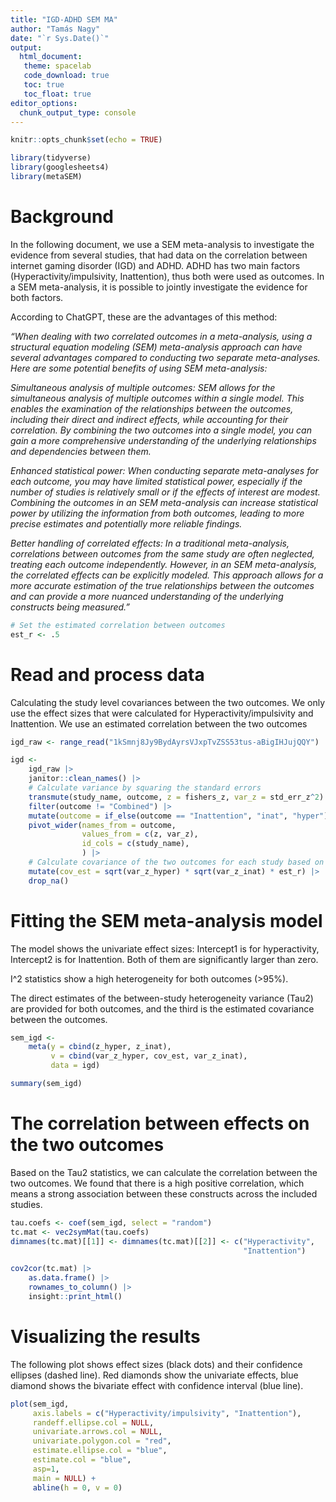 ```yaml
---
title: "IGD-ADHD SEM MA"
author: "Tamás Nagy"
date: "`r Sys.Date()`"
output: 
  html_document:
   theme: spacelab
   code_download: true
   toc: true
   toc_float: true
editor_options: 
  chunk_output_type: console
---
```


```r
knitr::opts_chunk$set(echo = TRUE)

library(tidyverse)
library(googlesheets4)
library(metaSEM)
```

# Background

In the following document, we use a SEM meta-analysis to investigate the evidence from several studies, that had data on the correlation between internet gaming disorder (IGD) and ADHD. ADHD has two main factors (Hyperactivity/impulsivity, Inattention), thus both were used as outcomes. In a SEM meta-analysis, it is possible to jointly investigate the evidence for both factors.

According to ChatGPT, these are the advantages of this method:

*"When dealing with two correlated outcomes in a meta-analysis, using a structural equation modeling (SEM) meta-analysis approach can have several advantages compared to conducting two separate meta-analyses. Here are some potential benefits of using SEM meta-analysis:*

*Simultaneous analysis of multiple outcomes: SEM allows for the simultaneous analysis of multiple outcomes within a single model. This enables the examination of the relationships between the outcomes, including their direct and indirect effects, while accounting for their correlation. By combining the two outcomes into a single model, you can gain a more comprehensive understanding of the underlying relationships and dependencies between them.*

*Enhanced statistical power: When conducting separate meta-analyses for each outcome, you may have limited statistical power, especially if the number of studies is relatively small or if the effects of interest are modest. Combining the outcomes in an SEM meta-analysis can increase statistical power by utilizing the information from both outcomes, leading to more precise estimates and potentially more reliable findings.*

*Better handling of correlated effects: In a traditional meta-analysis, correlations between outcomes from the same study are often neglected, treating each outcome independently. However, in an SEM meta-analysis, the correlated effects can be explicitly modeled. This approach allows for a more accurate estimation of the true relationships between the outcomes and can provide a more nuanced understanding of the underlying constructs being measured."*

```r
# Set the estimated correlation between outcomes
est_r <- .5
```

# Read and process data

Calculating the study level covariances between the two outcomes. We only use the effect sizes that were calculated for Hyperactivity/impulsivity and Inattention. We use an estimated correlation between the two outcomes

```r

igd_raw <- range_read("1kSmnj8Jy9BydAyrsVJxpTvZSS53tus-aBigIHJujQQY")

igd <-
    igd_raw |> 
    janitor::clean_names() |> 
    # Calculate variance by squaring the standard errors
    transmute(study_name, outcome, z = fishers_z, var_z = std_err_z^2) |> 
    filter(outcome != "Combined") |> 
    mutate(outcome = if_else(outcome == "Inattention", "inat", "hyper")) |> 
    pivot_wider(names_from = outcome, 
                values_from = c(z, var_z),
                id_cols = c(study_name),
                ) |> 
    # Calculate covariance of the two outcomes for each study based on Schwarzer, Carpenter, and Rücker 2015
    mutate(cov_est = sqrt(var_z_hyper) * sqrt(var_z_inat) * est_r) |> 
    drop_na()
```

# Fitting the SEM meta-analysis model

The model shows the univariate effect sizes: Intercept1 is for hyperactivity, Intercept2 is for Inattention. Both of them are significantly larger than zero.

I\^2 statistics show a high heterogeneity for both outcomes (\>95%).

The direct estimates of the between-study heterogeneity variance (Tau2) are provided for both outcomes, and the third is the estimated covariance between the outcomes.

```r
sem_igd <- 
    meta(y = cbind(z_hyper, z_inat),
         v = cbind(var_z_hyper, cov_est, var_z_inat),
         data = igd)

summary(sem_igd)
```

# The correlation between effects on the two outcomes

Based on the Tau2 statistics, we can calculate the correlation between the two outcomes. We found that there is a high positive correlation, which means a strong association between these constructs across the included studies.

```r
tau.coefs <- coef(sem_igd, select = "random")
tc.mat <- vec2symMat(tau.coefs) 
dimnames(tc.mat)[[1]] <- dimnames(tc.mat)[[2]] <- c("Hyperactivity", 
                                                    "Inattention")

cov2cor(tc.mat) |> 
    as.data.frame() |> 
    rownames_to_column() |> 
    insight::print_html()
```

# Visualizing the results

The following plot shows effect sizes (black dots) and their confidence ellipses (dashed line). Red diamonds show the univariate effects, blue diamond shows the bivariate effect with confidence interval (blue line).

```r
plot(sem_igd, 
     axis.labels = c("Hyperactivity/impulsivity", "Inattention"), 
     randeff.ellipse.col = NULL,
     univariate.arrows.col = NULL,
     univariate.polygon.col = "red",
     estimate.ellipse.col = "blue",
     estimate.col = "blue",
     asp=1,
     main = NULL) +
     abline(h = 0, v = 0)
```
